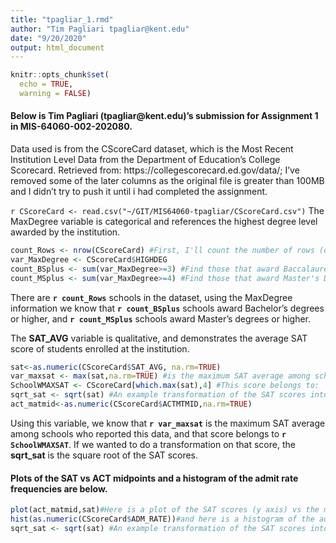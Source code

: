 ```yaml
---
title: "tpagliar_1.rmd"
author: "Tim Pagliari tpagliar@kent.edu"
date: "9/20/2020"
output: html_document
---
```


```r
knitr::opts_chunk$set(
  echo = TRUE,
  warning = FALSE)
```

#### Below is Tim Pagliari (tpagliar@kent.edu)'s submission for Assignment 1 in MIS-64060-002-202080.  
Data used is from the CScoreCard dataset, which is the Most Recent Institution Level Data from the Department of Education's College Scorecard. Retrieved from: https://collegescorecard.ed.gov/data/; I've removed some of the later columns as the original file is greater than 100MB and I didn't try to push it until i had completed the assignment.

`r CScoreCard <- read.csv("~/GIT/MIS64060-tpagliar/CScoreCard.csv")`
The MaxDegree variable is categorical and references the highest degree level awarded by the institution. 
```r
count_Rows <- nrow(CScoreCard) #First, I'll count the number of rows (or number of institutions present)
var_MaxDegree <- CScoreCard$HIGHDEG
count_BSplus <- sum(var_MaxDegree>=3) #Find those that award Baccalaureate Degrees or Higher
count_MSplus <- sum(var_MaxDegree>=4) #Find those that award Master's Degrees or Higher
```
There are **`r count_Rows`** schools in the dataset, using the MaxDegree information we know that **`r count_BSplus`** schools award Bachelor's degrees or higher, and **`r count_MSplus`** schools award Master's degrees or higher.

The **SAT_AVG** variable is qualitative, and demonstrates the average SAT score of students enrolled at the institution.
```r
sat<-as.numeric(CScoreCard$SAT_AVG, na.rm=TRUE)
var_maxsat <- max(sat,na.rm=TRUE) #is the maximum SAT average among schools who reported.
SchoolWMAXSAT <- CScoreCard[which.max(sat),4] #This score belongs to:
sqrt_sat <- sqrt(sat) #An example transformation of the SAT scores into the square root of the SAT scores
act_matmid<-as.numeric(CScoreCard$ACTMTMID,na.rm=TRUE)
```
Using this variable, we know that **`r var_maxsat`** is the maximum SAT average among schools who reported this data, and that score belongs to **`r SchoolWMAXSAT`**. If we wanted to do a transformation on that score, the **sqrt_sat** is the square root of the SAT scores.

#### Plots of the SAT vs ACT midpoints and a histogram of the admit rate frequencies are below.
```r
plot(act_matmid,sat)#Here is a plot of the SAT scores (y axis) vs the midpoint ACT Math score (x axis)
hist(as.numeric(CScoreCard$ADM_RATE))#and here is a histogram of the admit rate frequencies. There seem to be fewer selective institutions in this list.
sqrt_sat <- sqrt(sat) #An example transformation of the SAT scores into the square root of the SAT scores
```


